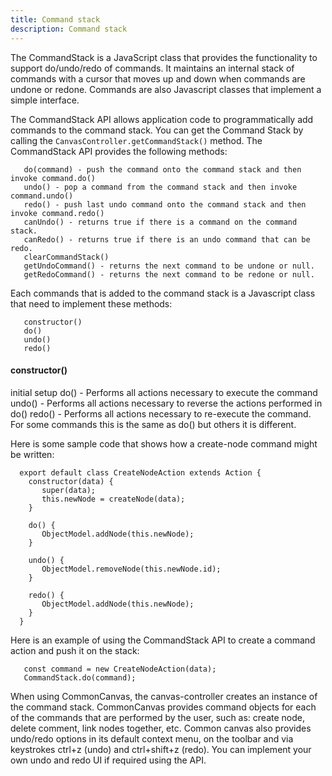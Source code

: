 ```yaml
---
title: Command stack
description: Command stack
---
```



<PageDescription>

The CommandStack is a JavaScript class that provides the functionality to support do/undo/redo of commands. It maintains an internal stack of commands with a cursor that moves up and down when commands are undone or redone. Commands are also Javascript classes that implement a simple interface.

</PageDescription>



The CommandStack API allows application code to programmatically add commands to the command stack. You can get the Command Stack by calling the `CanvasController.getCommandStack()` method. The CommandStack API provides the following methods:

```
   do(command) - push the command onto the command stack and then invoke command.do()
   undo() - pop a command from the command stack and then invoke command.undo()
   redo() - push last undo command onto the command stack and then invoke command.redo()
   canUndo() - returns true if there is a command on the command stack.
   canRedo() - returns true if there is an undo command that can be redo.
   clearCommandStack() 
   getUndoCommand() - returns the next command to be undone or null.
   getRedoCommand() - returns the next command to be redone or null.

```

Each commands that is added to the command stack is a Javascript class that need to implement these methods:

```
   constructor()
   do()
   undo()
   redo()

```

#### constructor()
initial setup do() - Performs all actions necessary to execute the command undo() - Performs all actions necessary to reverse the actions performed in do() redo() - Performs all actions necessary to re-execute the command. For some commands this is the same as do() but others it is different.

Here is some sample code that shows how a create-node command might be written:

```
  export default class CreateNodeAction extends Action {
	constructor(data) {
	   super(data);
	   this.newNode = createNode(data);
	}

	do() {
	   ObjectModel.addNode(this.newNode);
	}

	undo() {
	   ObjectModel.removeNode(this.newNode.id);
	}

	redo() {
	   ObjectModel.addNode(this.newNode);
	}
  }

```

Here is an example of using the CommandStack API to create a command action and push it on the stack:

```
   const command = new CreateNodeAction(data);
   CommandStack.do(command);

```

When using CommonCanvas, the canvas-controller creates an instance of the command stack. CommonCanvas provides command objects for each of the commands that are performed by the user, such as: create node, delete comment, link nodes together, etc. Common canvas also provides undo/redo options in its default context menu, on the toolbar and via keystrokes ctrl+z (undo) and ctrl+shift+z (redo). You can implement your own undo and redo UI if required using the API.
